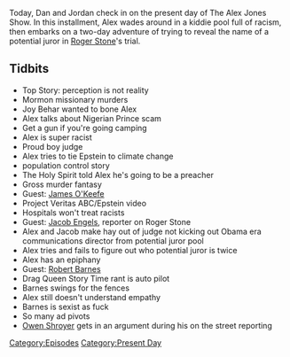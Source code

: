 {{DEFAULTSORT:
    #_EPISODE_0366:November 5-6, 2019
}}{{Episode
    | title             = November 5-6, 2019
    | caption           = Listen to this episode on [https://knowledgefight.libsyn.com/knowledge-fight-november-5-6-2019 Libsyn] [https://open.spotify.com/episode/45we5RxLmQiQWMCe1VDuHZ Spotify], Read the [[Transcript/366: November 5-6, 2019|Unofficial Transcript]]
    | episodeNumber     = 366
    | length            = 02:18:29
    | airDate           = November 8, 2019
    | coverageStartDate = November 5, 2019
    | coverageEndDate   = November 6, 2019
    | episodeType       = [[:Category:Present Day|Present Day]]
    | appearance        = [[Joy Behar]], [[James O'Keefe]], [[Jacob Engels]], [[Roger Stone]], [[Robert Barnes]], [[Owen Shroyer]]
    | oocDrop           = I've been tricked into Satanic rituals twice
    | previousEpisode   = [[365: She Doesn't Do Politics]]
    | nextEpisode       = [[367: April 23, 2013]]
}}

{{Stub}}

Today, Dan and Jordan check in on the present day of The Alex Jones Show. In this installment, Alex wades around in a kiddie pool full of racism, then embarks on a two-day adventure of trying to reveal the name of a potential juror in [[Roger Stone]]'s trial.

==Tidbits==

*Top Story: perception is not reality
*Mormon missionary murders
*Joy Behar wanted to bone Alex
*Alex talks about Nigerian Prince scam
*Get a gun if you're going camping
*Alex is super racist
*Proud boy judge
*Alex tries to tie Epstein to climate change
*population control story
*The Holy Spirit told Alex he's going to be a preacher
*Gross murder fantasy
*Guest: [[James O'Keefe]]
*Project Veritas ABC/Epstein video
*Hospitals won't treat racists
*Guest: [[Jacob Engels]], reporter on Roger Stone
*Alex and Jacob make hay out of judge not kicking out Obama era communications director from potential juror pool
*Alex tries and fails to figure out who potential juror is twice
*Alex has an epiphany
*Guest: [[Robert Barnes]]
*Drag Queen Story Time rant is auto pilot
*Barnes swings for the fences
*Alex still doesn't understand empathy
*Barnes is sexist as fuck
*So many ad pivots
*[[Owen Shroyer]] gets in an argument during his on the street reporting

[[Category:Episodes]]
[[Category:Present Day]]
